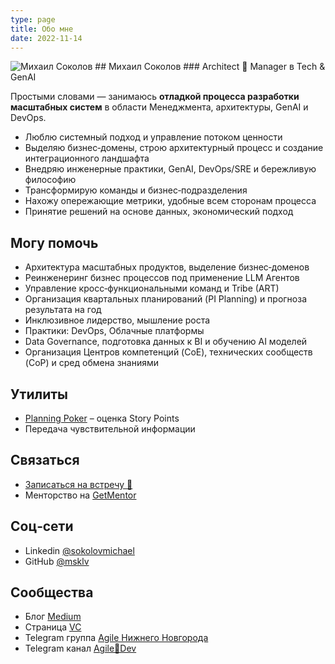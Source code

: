 ```yaml
---
type: page
title: Обо мне
date: 2022-11-14
---
```


<Image src="/images/michael-sokolov-2024-v2.jpg" alt="Михаил Соколов" width={450} height={450} priority className="next-image logo" />
## Михаил Соколов
### Architect 🔗 Manager в Tech & GenAI

Простыми словами — занимаюсь **отладкой процесса разработки масштабных систем** в области Менеджмента, архитектуры, GenAI и DevOps.
- Люблю системный подход и управление потоком ценности
- Выделяю бизнес‑домены, строю архитектурный процесс и создание интеграционного ландшафта
- Внедряю инженерные практики, GenAI, DevOps/SRE и бережливую философию
- Трансформирую команды и бизнес‑подразделения
- Нахожу опережающие метрики, удобные всем сторонам процесса
- Принятие решений на основе данных, экономический подход


## Могу помочь
- Архитектура масштабных продуктов, выделение бизнес‑доменов
- Реинженеринг бизнес процессов под применение LLM Агентов 
- Управление кросс‑функциональными команд и Tribe (ART)
- Организация квартальных планирований (PI Planning) и прогноза результата на год
- Инклюзивное лидерство, мышление роста
- Практики: DevOps, Облачные платформы
- Data Governance, подготовка данных к BI и обучению AI моделей
- Организация Центров компетенций (CoE), технических сообществ (CoP) и сред обмена знаниями

## Утилиты
- [Planning Poker](https://pp.sokolov.im/) – оценка Story Points
- Передача чувствительной информации

## Связаться
- [Записаться на встречу 📆](https://calendly.com/msokolov)
- Менторство на [GetMentor](https://getmentor.dev/mentor/mihail-sokolov-819)

## Соц‑сети
- Linkedin [@sokolovmichael](https://www.linkedin.com/in/sokolovmichael)
- GitHub [@msklv](https://github.com/msklv)

## Сообщества
- Блог [Medium](https://msklv.medium.com)
- Страница [VC](https://vc.ru/id442842)
- Telegram группа [Agile Нижнего Новгорода](https://t.me/agile_nn)
- Telegram канал [Agile🚀Dev](https://t.me/agile4dev)
